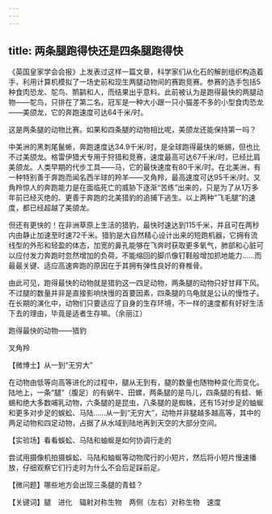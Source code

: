 ```yaml
---
---
---
```

title: 两条腿跑得快还是四条腿跑得快
---




《英国皇家学会会报》上发表过这样一篇文章，科学家们从化石的解剖组织构造着手，利用计算机模拟了一场史前和现生两腿动物间的赛跑竞赛。参赛的选手包括5种食肉恐龙、鸵鸟、鸸鹋和人，而结果出乎意料。此前被认为是跑得最快的两腿动物——鸵鸟，只排在了第二名，冠军是一种大小跟一只小猫差不多的小型食肉恐龙——美颌龙，它的奔跑速度可达64千米/时。

这是两条腿的动物比赛。如果和四条腿的动物相比呢，美颌龙还能保持第一吗？

中美洲的黑刺尾鬣蜥，奔跑速度达34.9千米/时，是全球跑得最快的蜥蜴，但也比不过美颌龙。格雷伊猎犬专用于狩猎和竞赛，速度最高可达67千米/时，已经比肩美颌龙。人类早期的代步工具——马，它的最快速度有80千米/时。在北美洲，有一种特别善于奔跑而闻名西半球的羚羊——叉角羚，最高速度可达95千米/时。叉角羚惊人的奔跑能力是在面临死亡的威胁下逐渐“苦练”出来的，只是为了从1万多年前已经灭绝的、更善于奔跑的北美猎豹的追捕下逃生。以上两种“飞毛腿”的速度，都已经超越了美颌龙。

但还有更快的！在非洲草原上生活的猎豹，最快时速达到115千米，并且可在两秒内由静止加速至时速72千米。猎豹是大自然精心设计出来的短跑机器，它拥有流线型的外形和轻盈的体态，加宽的鼻孔能够在飞奔时获取更多氧气，肺部和心脏可以应付发力奔跑时忽然增加的负荷，不能缩回的脚爪像钉鞋般增加抓地能力……而最最关键、适应高速奔跑的原因在于其拥有弹性良好的脊椎骨。

由此可见，跑得最快的动物就是猎豹这一四足动物，两条腿的动物只好甘拜下风。不过腿的数量并非是直接影响快慢的首要因素，四条腿的乌龟就是公认的慢性子。在长期的演化中，动物们只要适应了自身的生存环境，不一样的速度都有好好生活下去的理由，毕竟是适者生存嘛。（余丽江）

跑得最快的动物——猎豹



叉角羚





【微博士】从一到“无穷大”

在动物由低等向高等进化的过程中，腿从无到有，腿的数量也随物种变化而变化。陆地上，一条“腿”（腹足）的有蜗牛、田螺，两条腿的是鸟儿，四条腿的有蛙、蜥蜴和绝大多数哺乳动物，六条腿的是昆虫，八条腿的是蜘蛛，还有15对步足的蚰蜒和更多对步足的蜈蚣、马陆……从一到“无穷大”，动物并非腿越多越高等，其中的两足动物和四足动物，占据了从水域到陆地再到天空的大部分空间。

【实验场】看看蜈蚣、马陆和蚰蜒是如何协调行走的



尝试用摄像机拍摄蜈蚣、马陆和蚰蜒等动物爬行的小短片，然后将小短片慢速播放，仔细观察它们行走时为什么不会后足踩前足。

【微问题】哪些地方会出现三条腿的青蛙？

【关键词】腿　进化　辐射对称生物　两侧（左右）对称生物　速度